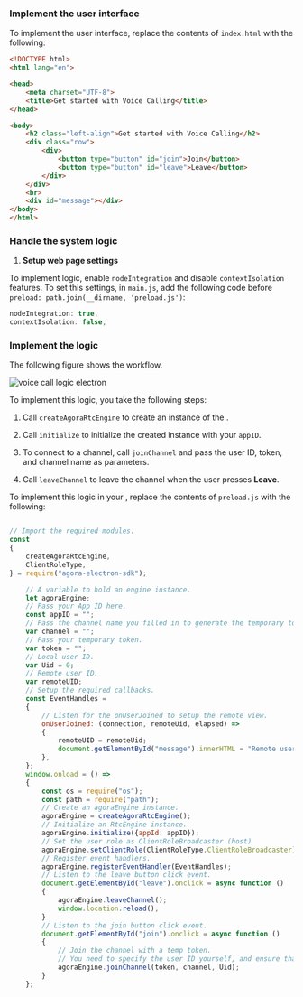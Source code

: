 <PlatformWrapper platform="electron">

### Implement the user interface

To implement the user interface, replace the contents of `index.html` with the following:

```html
<!DOCTYPE html>
<html lang="en">

<head>
    <meta charset="UTF-8">
    <title>Get started with Voice Calling</title>
</head>

<body>
    <h2 class="left-align">Get started with Voice Calling</h2>
    <div class="row">
        <div>
            <button type="button" id="join">Join</button>
            <button type="button" id="leave">Leave</button>
        </div>
    </div>
    <br>
    <div id="message"></div>
</body>
</html>
```

### Handle the system logic

1. **Setup web page settings**

To implement <Vpd k="PRODUCT" /> logic, enable `nodeIntegration` and disable `contextIsolation` features. To set this settings, in `main.js`, add the following code before `preload: path.join(__dirname, 'preload.js')`:

```javascript
nodeIntegration: true,
contextIsolation: false,
```

### Implement the <Vpd k="PRODUCT" /> logic

The following figure shows the <Vpd k="PRODUCT" /> workflow.

![voice call logic electron](/images/voice-sdk/voice-call-logic-electron.svg)

To implement this logic, you take the following steps:

1. Call `createAgoraRtcEngine` to create an instance of the <Vg k="ENGINE"/>.

2. Call `initialize` to initialize the created instance with your `appID`.

3. To connect to a channel, call `joinChannel` and pass the user ID, token, and channel name as parameters.

4. Call `leaveChannel` to leave the channel when the user presses **Leave**.

To implement this logic in your <Vpl k="CLIENT"/>, replace the contents of `preload.js` with the following:

```javascript

// Import the required modules.
const 
{
    createAgoraRtcEngine,
    ClientRoleType,
} = require("agora-electron-sdk");

    // A variable to hold an engine instance.
    let agoraEngine;
    // Pass your App ID here.
    const appID = "";
    // Pass the channel name you filled in to generate the temporary token.
    var channel = "";
    // Pass your temporary token.
    var token = "";
    // Local user ID.
    var Uid = 0;
    // Remote user ID.
    var remoteUID;
    // Setup the required callbacks.
    const EventHandles = 
    {
        // Listen for the onUserJoined to setup the remote view.
        onUserJoined: (connection, remoteUid, elapsed) => 
        {
            remoteUID = remoteUid;
            document.getElementById("message").innerHTML = "Remote user " + remoteUid + " joined the channel";
        },
    };
    window.onload = () => 
    {
        const os = require("os");
        const path = require("path");
        // Create an agoraEngine instance.
        agoraEngine = createAgoraRtcEngine();
        // Initialize an RtcEngine instance.
        agoraEngine.initialize({appId: appID});
        // Set the user role as ClientRoleBroadcaster (host)
        agoraEngine.setClientRole(ClientRoleType.ClientRoleBroadcaster);
        // Register event handlers.
        agoraEngine.registerEventHandler(EventHandles);
        // Listen to the leave button click event.
        document.getElementById("leave").onclick = async function ()
        {
            agoraEngine.leaveChannel();
            window.location.reload();
        }
        // Listen to the join button click event.
        document.getElementById("join").onclick = async function ()
        {
            // Join the channel with a temp token.
            // You need to specify the user ID yourself, and ensure that it is unique in the channel.
            agoraEngine.joinChannel(token, channel, Uid);
        }
    };
```
</PlatformWrapper>
